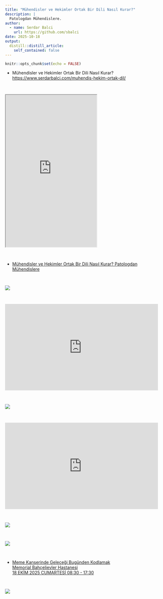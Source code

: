 ```yaml
---
title: "Mühendisler ve Hekimler Ortak Bir Dili Nasıl Kurar?"
description: |
  Patologdan Mühendislere.
author:
  - name: Serdar Balci
    url: https://github.com/sbalci
date: 2025-10-18
output:
  distill::distill_article:
    self_contained: false
---
```



```r
knitr::opts_chunk$set(echo = FALSE)
```


- Mühendisler ve Hekimler Ortak Bir Dili Nasıl Kurar?  
[https://www.serdarbalci.com/muhendis-hekim-ortak-dil/](https://www.serdarbalci.com/muhendis-hekim-ortak-dil/)  


<br>

<iframe src="https://www.serdarbalci.com/muhendis-hekim-ortak-dil/#/title-slide" height="500px"></iframe>

<br>


- [Mühendisler ve Hekimler Ortak Bir Dili Nasıl Kurar? Patologdan Mühendislere](https://www.serdarbalci.com/muhendis-hekim-ortak-dil/)  

<br>


<a href="https://www.loom.com/share/223aa0b91c6b47b9999f06c546bbfd0f"><img style="max-width:300px;" src="https://cdn.loom.com/sessions/thumbnails/223aa0b91c6b47b9999f06c546bbfd0f-45fcd9a39747104a-full-play.gif"></a>

<br>


<div style="position: relative; padding-bottom: 56.25%; height: 0;"><iframe src="https://www.loom.com/embed/223aa0b91c6b47b9999f06c546bbfd0f?sid=e3504646-1abe-4fcb-9892-0802724addf7" frameborder="0" webkitallowfullscreen mozallowfullscreen allowfullscreen style="position: absolute; top: 0; left: 0; width: 100%; height: 100%;"></iframe></div>


<br>


<a href="https://www.loom.com/share/2d86c4bad0d145a383577ad682577a79"><img style="max-width:300px;" src="https://cdn.loom.com/sessions/thumbnails/2d86c4bad0d145a383577ad682577a79-393ad13bbf0a6c12-full-play.gif"></a>


<br>


<div style="position: relative; padding-bottom: 56.25%; height: 0;"><iframe src="https://www.loom.com/embed/2d86c4bad0d145a383577ad682577a79?sid=80788d56-57b4-4c2d-a577-f5387e84451b" frameborder="0" webkitallowfullscreen mozallowfullscreen allowfullscreen style="position: absolute; top: 0; left: 0; width: 100%; height: 100%;"></iframe></div>



<br>


![](./media/Memorial-18Ekim2025-MemeKanseriBilimselToplantisi-1.jpg)

<br>


![](./media/Memorial-18Ekim2025-MemeKanseriBilimselToplantisi.jpg)

<br>


- [Meme Kanserinde Geleceği Bugünden Kodlamak\
Memorial Bahçelievler Hastanesi\
18 EKİM 2025 CUMARTESİ 08:30 - 17:30](https://www.memorial.com.tr/etkinlikler/meme-kanseri-bilimsel-toplanti-bahcelievler)

<br>


![](./media/Memorial-Meme-Kanserinde-Gelecegi-Bugunden-Kodlamak.png)
<br>
